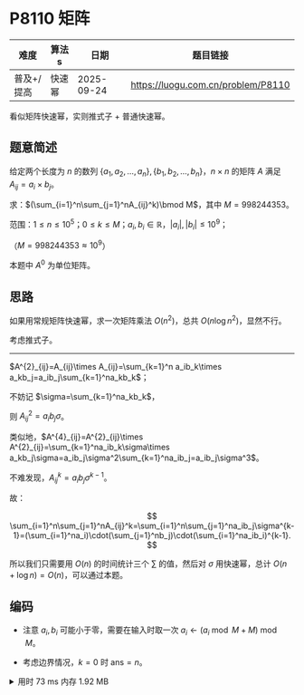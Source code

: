 # P8110 矩阵


| 难度                                   | 算法s  | 日期       | 题目链接                           |
| -------------------------------------- | ------ | ---------- | ---------------------------------- |
| <ColorDot color='#52c41a' />普及+/提高 | 快速幂 | 2025-09-24 | https://luogu.com.cn/problem/P8110 |

看似矩阵快速幂，实则推式子 + 普通快速幂。

## 题意简述

给定两个长度为 $n$ 的数列 $\{a_1,a_2,\dots,a_n\},\{b_1,b_2,\dots,b_n\}$，$n\times n$ 的矩阵 $A$ 满足 $A_{ij}=a_i\times b_j$。

求：$(\sum_{i=1}^n\sum_{j=1}^nA_{ij}^k)\bmod M$，其中 $M=998244353$。

范围：$1\leq n\leq10^5$；$0\leq k\leq M$；$a_i,b_i\in\mathbb{R}$，$|a_i|,|b_i|\leq10^9$；

（$M=998244353\approx10^9$）

本题中 $A^0$ 为单位矩阵。

## 思路

如果用常规矩阵快速幂，求一次矩阵乘法 $O(n^2)$，总共 $O(n\log n^2)$，显然不行。

考虑推式子。

---

$A^{2}_{ij}=A_{ij}\times A_{ij}=\sum_{k=1}^n a_ib_k\times a_kb_j=a_ib_j\sum_{k=1}^na_kb_k$；

不妨记 $\sigma=\sum_{k=1}^na_kb_k$，

则 $A^{2}_{ij}=a_ib_j\sigma$。

类似地，$A^{4}_{ij}=A^{2}_{ij}\times A^{2}_{ij}=\sum_{k=1}^na_ib_k\sigma\times a_kb_j\sigma=a_ib_j\sigma^2\sum_{k=1}^na_ib_j=a_ib_j\sigma^3$。

不难发现，$A^k_{ij}=a_ib_j\sigma^{k-1}$。

故：

$$
\sum_{i=1}^n\sum_{j=1}^nA_{ij}^k=\sum_{i=1}^n\sum_{j=1}^na_ib_j\sigma^{k-1}=(\sum_{i=1}^na_i)\cdot(\sum_{j=1}^nb_j)\cdot(\sum_{i=1}^na_ib_i)^{k-1}.
$$

所以我们只需要用 $O(n)$ 的时间统计三个 $\sum$ 的值，然后对 $\sigma$ 用快速幂，总计 $O(n+\log n)=O(n)$，可以通过本题。

## 编码

- 注意 $a_i,b_i$ 可能小于零，需要在输入时取一次 $a_i\gets(a_i\bmod M+M)\bmod M$。

- 考虑边界情况，$k=0$ 时 $\text{ans}=n$。

<details>
<summary>用时 73 ms 内存 1.92 MB</summary>
```cpp showLineNumbers
/*
* P8110 [Cnoi2021] 矩阵
*/
#include <bits/stdc++.h>
using namespace std;
typedef long long ll;
const ll MOD = 998244353;
const int MAXN = 1e5 + 1;
ll a[MAXN], b[MAXN];
ll qpow(ll a, ll n) {
    ll res = 1;
    while (n) {
        if (n & 1) res = (res * a) % MOD;
        a = (a * a) % MOD;
        n >>= 1;
    }
    return res;
}
int main() {
    ll n, k, o;
    cin >> n >> k;
    ll suma = 0, sumb = 0, sumab = 0;
    for (ll i = 1; i <= n; i++) {
        cin >> o;
        a[i] = (o % MOD + MOD) % MOD;
        suma = (suma + a[i]) % MOD;
    }
    for (ll i = 1; i <= n; i++) {
        cin >> o;
        b[i] = (o % MOD + MOD) % MOD;
        sumb = (sumb + b[i]) % MOD;
    }
    for (ll i = 1; i <= n; i++) {
        sumab = (sumab + ((a[i] * b[i]) % MOD)) % MOD;
    }
    if (k == 0) { // 必须特判
        cout << n << endl;
    } else {
        sumab = qpow(sumab, k - 1);
        ll ans = (suma * sumb) % MOD;
        cout << (ans * sumab) % MOD << endl;
    }
    return 0;
}
```
</details>
